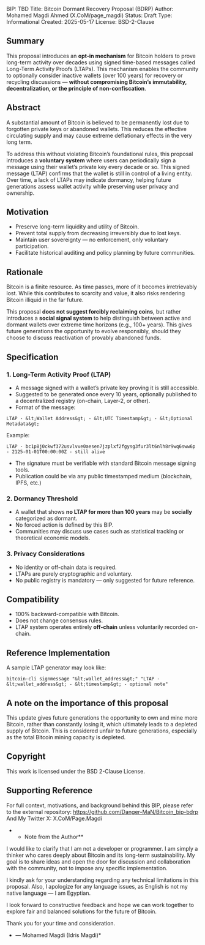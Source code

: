 BIP: TBD
Title: Bitcoin Dormant Recovery Proposal (BDRP)
Author: Mohamed Magdi Ahmed <Idris Magdi> (X.CoM/page_magdi)
Status: Draft
Type: Informational
Created: 2025-05-17
License: BSD-2-Clause

==Summary==
This proposal introduces an '''opt-in mechanism''' for Bitcoin holders to prove long-term activity over decades using signed time-based messages called Long-Term Activity Proofs (LTAPs). This mechanism enables the community to optionally consider inactive wallets (over 100 years) for recovery or recycling discussions — '''without compromising Bitcoin’s immutability, decentralization, or the principle of non-confiscation'''.

==Abstract==
A substantial amount of Bitcoin is believed to be permanently lost due to forgotten private keys or abandoned wallets. This reduces the effective circulating supply and may cause extreme deflationary effects in the very long term.

To address this without violating Bitcoin’s foundational rules, this proposal introduces a '''voluntary system''' where users can periodically sign a message using their wallet’s private key every decade or so. This signed message (LTAP) confirms that the wallet is still in control of a living entity. Over time, a lack of LTAPs may indicate dormancy, helping future generations assess wallet activity while preserving user privacy and ownership.

==Motivation==
* Preserve long-term liquidity and utility of Bitcoin.
* Prevent total supply from decreasing irreversibly due to lost keys.
* Maintain user sovereignty — no enforcement, only voluntary participation.
* Facilitate historical auditing and policy planning by future communities.

==Rationale==
Bitcoin is a finite resource. As time passes, more of it becomes irretrievably lost. While this contributes to scarcity and value, it also risks rendering Bitcoin illiquid in the far future.

This proposal '''does not suggest forcibly reclaiming coins''', but rather introduces a '''social signal system''' to help distinguish between active and dormant wallets over extreme time horizons (e.g., 100+ years). This gives future generations the opportunity to evolve responsibly, should they choose to discuss reactivation of provably abandoned funds.

==Specification==

===1. Long-Term Activity Proof (LTAP)===
* A message signed with a wallet’s private key proving it is still accessible.
* Suggested to be generated once every 10 years, optionally published to a decentralized registry (on-chain, Layer-2, or other).
* Format of the message:

<pre>
LTAP - &lt;Wallet Address&gt; - &lt;UTC Timestamp&gt; - &lt;Optional Metadata&gt;
</pre>

Example:

<pre>
LTAP - bc1p8j0ckwf372usvlvve0aesen7jzplxf2fgysg3fur3lt6nlh8r9wq6sww6p - 2125-01-01T00:00:00Z - still alive
</pre>

* The signature must be verifiable with standard Bitcoin message signing tools.
* Publication could be via any public timestamped medium (blockchain, IPFS, etc.)

===2. Dormancy Threshold===
* A wallet that shows '''no LTAP for more than 100 years''' may be '''socially''' categorized as dormant.
* No forced action is defined by this BIP.
* Communities may discuss use cases such as statistical tracking or theoretical economic models.

===3. Privacy Considerations===
* No identity or off-chain data is required.
* LTAPs are purely cryptographic and voluntary.
* No public registry is mandatory — only suggested for future reference.

==Compatibility==
* 100% backward-compatible with Bitcoin.
* Does not change consensus rules.
* LTAP system operates entirely '''off-chain''' unless voluntarily recorded on-chain.

==Reference Implementation==
A sample LTAP generator may look like:

<pre>
bitcoin-cli signmessage "&lt;wallet_address&gt;" "LTAP - &lt;wallet_address&gt; - &lt;timestamp&gt; - optional note"
</pre>

==A note on the importance of this proposal==
This update gives future generations the opportunity to own and mine more Bitcoin, rather than constantly losing it, which ultimately leads to a depleted supply of Bitcoin. This is considered unfair to future generations, especially as the total Bitcoin mining capacity is depleted.

==Copyright==
This work is licensed under the BSD 2-Clause License.

== Supporting Reference ==

For full context, motivations, and background behind this BIP, please refer to the external repository:
https://github.com/Danger-MaN/Bitcoin_bip-bdrp
And My Twitter X:
X.CoM/Page.Magdi

**Note from the Author**
 
I would like to clarify that I am not a developer or programmer. I am simply a thinker who cares deeply about Bitcoin and its long-term sustainability. My goal is to share ideas and open the door for discussion and collaboration with the community, not to impose any specific implementation.
 
I kindly ask for your understanding regarding any technical limitations in this proposal. Also, I apologize for any language issues, as English is not my native language — I am Egyptian.
 
I look forward to constructive feedback and hope we can work together to explore fair and balanced solutions for the future of Bitcoin.
 
Thank you for your time and consideration.
 
*— Mohamed Magdi (Idris Magdi)*
